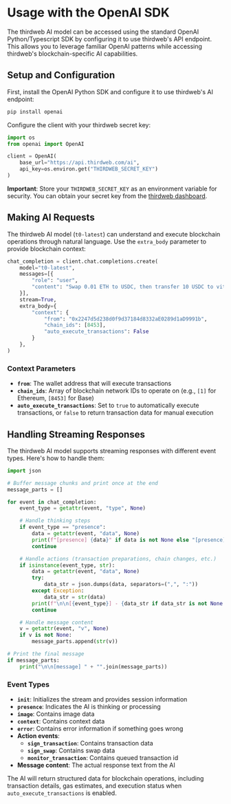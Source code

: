 # Usage with the OpenAI SDK

The thirdweb AI model can be accessed using the standard OpenAI Python/Typescript SDK by configuring it to use thirdweb's API endpoint. This allows you to leverage familiar OpenAI patterns while accessing thirdweb's blockchain-specific AI capabilities.

## Setup and Configuration

First, install the OpenAI Python SDK and configure it to use thirdweb's AI endpoint:

```bash
pip install openai
```

Configure the client with your thirdweb secret key:

```python
import os
from openai import OpenAI

client = OpenAI(
    base_url="https://api.thirdweb.com/ai", 
    api_key=os.environ.get("THIRDWEB_SECRET_KEY")
)
```

**Important**: Store your `THIRDWEB_SECRET_KEY` as an environment variable for security. You can obtain your secret key from the [thirdweb dashboard](https://thirdweb.com/dashboard).

## Making AI Requests

The thirdweb AI model (`t0-latest`) can understand and execute blockchain operations through natural language. Use the `extra_body` parameter to provide blockchain context:

```python
chat_completion = client.chat.completions.create(
    model="t0-latest",
    messages=[{
        "role": "user",
        "content": "Swap 0.01 ETH to USDC, then transfer 10 USDC to vitalik.eth",
    }],
    stream=True,
    extra_body={
        "context": {
            "from": "0x2247d5d238d0f9d37184d8332aE0289d1aD9991b",
            "chain_ids": [8453],
            "auto_execute_transactions": False
        }
    },
)
```

### Context Parameters

- **`from`**: The wallet address that will execute transactions
- **`chain_ids`**: Array of blockchain network IDs to operate on (e.g., `[1]` for Ethereum, `[8453]` for Base)
- **`auto_execute_transactions`**: Set to `true` to automatically execute transactions, or `false` to return transaction data for manual execution

## Handling Streaming Responses

The thirdweb AI model supports streaming responses with different event types. Here's how to handle them:

```python
import json

# Buffer message chunks and print once at the end
message_parts = []

for event in chat_completion:
    event_type = getattr(event, "type", None)

    # Handle thinking steps
    if event_type == "presence":
        data = getattr(event, "data", None)
        print(f"[presence] {data}" if data is not None else "[presence]")
        continue

    # Handle actions (transaction preparations, chain changes, etc.)
    if isinstance(event_type, str):
        data = getattr(event, "data", None)
        try:
            data_str = json.dumps(data, separators=(",", ":"))
        except Exception:
            data_str = str(data)
        print(f"\n\n[{event_type}] - {data_str if data_str is not None else ""}")
        continue

    # Handle message content
    v = getattr(event, "v", None)
    if v is not None:
        message_parts.append(str(v))

# Print the final message
if message_parts:
    print("\n\n[message] " + "".join(message_parts))
```

### Event Types

- **`init`**: Initializes the stream and provides session information
- **`presence`**: Indicates the AI is thinking or processing
- **`image`**: Contains image data
- **`context`**: Contains context data
- **`error`**: Contains error information if something goes wrong
- **Action events**: 
  - **`sign_transaction`**: Contains transaction data
  - **`sign_swap`**: Contains swap data
  - **`monitor_transaction`**: Contains queued transaction id
- **Message content**: The actual response text from the AI

The AI will return structured data for blockchain operations, including transaction details, gas estimates, and execution status when `auto_execute_transactions` is enabled.
